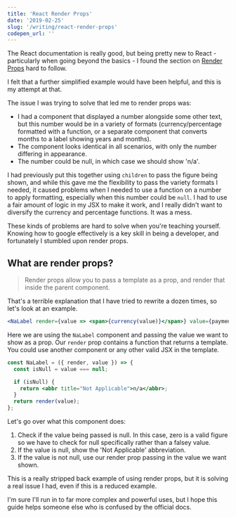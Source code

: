 ```yaml
---
title: 'React Render Props'
date: '2019-02-25'
slug: '/writing/react-render-props'
codepen_url: ''
---
```


The React documentation is really good, but being pretty new to React - particularly when going beyond the basics - I found the section on [Render Props](https://reactjs.org/docs/render-props.html) hard to follow.

I felt that a further simplified example would have been helpful, and this is my attempt at that.

The issue I was trying to solve that led me to render props was:

- I had a component that displayed a number alongside some other text, but this number would be in a variety of formats (currency/percentage formatted with a function, or a separate component that converts months to a label showing years and months).
- The component looks identical in all scenarios, with only the number differing in appearance.
- The number could be null, in which case we should show 'n/a'.

I had previously put this together using `children` to pass the figure being shown, and while this gave me the flexibility to pass the variety formats I needed, it caused problems when I needed to use a function on a number to apply formatting, especially when this number could be `null`. I had to use a fair amount of logic in my JSX to make it work, and I really didn't want to diversify the currency and percentage functions. It was a mess.

These kinds of problems are hard to solve when you're teaching yourself. Knowing how to google effectively is a key skill in being a developer, and fortunately I stumbled upon render props.

## What are render props?

> Render props allow you to pass a template as a prop, and render that inside the parent component.

That's a terrible explanation that I have tried to rewrite a dozen times, so let's look at an example.

```jsx
<NaLabel render={value => <span>{currency(value)}</span>} value={paymentAmount} />
```

Here we are using the `NaLabel` component and passing the value we want to show as a prop. Our `render` prop contains a function that returns a template. You could use another component or any other valid JSX in the template.

```jsx
const NaLabel = ({ render, value }) => {
  const isNull = value === null;

  if (isNull) {
    return <abbr title="Not Applicable">n/a</abbr>;
  }
  return render(value);
};
```

Let's go over what this component does:

1. Check if the value being passed is null. In this case, zero is a valid figure so we have to check for null specifically rather than a falsey value.
2. If the value is null, show the 'Not Applicable' abbreviation.
3. If the value is not null, use our render prop passing in the value we want shown.

This is a really stripped back example of using render props, but it is solving a real issue I had, even if this is a reduced example.

I'm sure I'll run in to far more complex and powerful uses, but I hope this guide helps someone else who is confused by the official docs.
